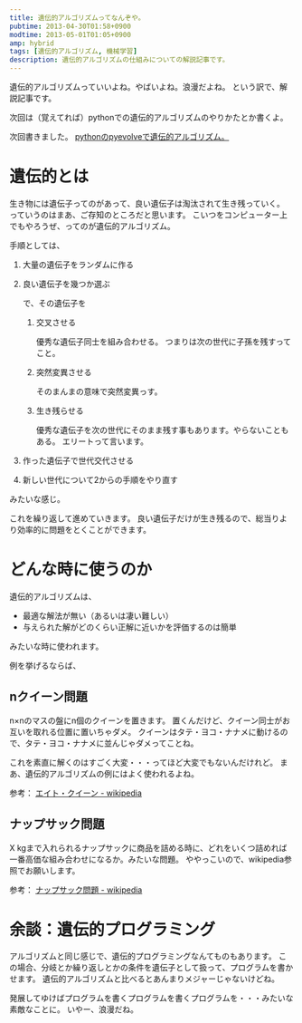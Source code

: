 ```yaml
---
title: 遺伝的アルゴリズムってなんぞや。
pubtime: 2013-04-30T01:58+0900
modtime: 2013-05-01T01:05+0900
amp: hybrid
tags: [遺伝的アルゴリズム, 機械学習]
description: 遺伝的アルゴリズムの仕組みについての解説記事です。
---
```


遺伝的アルゴリズムっていいよね。やばいよね。浪漫だよね。
という訳で、解説記事です。

次回は（覚えてれば）pythonでの遺伝的アルゴリズムのやりかたとか書くよ。

<PS date="2013-05-01T01:05+0900" level={1}>

次回書きました。
[pythonのpyevolveで遺伝的アルゴリズム。](/blog/2013/05/python-pyevolve)

</PS>

# 遺伝的とは
生き物には遺伝子ってのがあって、良い遺伝子は淘汰されて生き残っていく。
っていうのはまあ、ご存知のところだと思います。
こいつをコンピューター上でもやろうぜ、ってのが遺伝的アルゴリズム。

手順としては、

1. 大量の遺伝子をランダムに作る
2. 良い遺伝子を幾つか選ぶ

    で、その遺伝子を

    1. 交叉させる

        優秀な遺伝子同士を組み合わせる。
        つまりは次の世代に子孫を残すってこと。

    2. 突然変異させる

        そのまんまの意味で突然変異っす。

    3. 生き残らせる

        優秀な遺伝子を次の世代にそのまま残す事もあります。やらないこともある。
        エリートって言います。

3. 作った遺伝子で世代交代させる
4. 新しい世代について2からの手順をやり直す

みたいな感じ。

これを繰り返して進めていきます。
良い遺伝子だけが生き残るので、総当りより効率的に問題をとくことができます。

# どんな時に使うのか
遺伝的アルゴリズムは、

- 最適な解法が無い（あるいは凄い難しい）
- 与えられた解がどのくらい正解に近いかを評価するのは簡単

みたいな時に使われます。

例を挙げるならば、

## nクイーン問題
n×nのマスの盤にn個のクイーンを置きます。
置くんだけど、クイーン同士がお互いを取れる位置に置いちゃダメ。
クイーンはタテ・ヨコ・ナナメに動けるので、タテ・ヨコ・ナナメに並んじゃダメってことね。

これを素直に解くのはすごく大変・・・ってほど大変でもないんだけれど。
まあ、遺伝的アルゴリズムの例にはよく使われるよね。

参考： [エイト・クイーン - wikipedia](http://ja.wikipedia.org/wiki/%E3%82%A8%E3%82%A4%E3%83%88%E3%83%BB%E3%82%AF%E3%82%A4%E3%83%BC%E3%83%B3)

## ナップサック問題
X kgまで入れられるナップサックに商品を詰める時に、どれをいくつ詰めれば一番高価な組み合わせになるか。みたいな問題。
ややっこいので、wikipedia参照でお願いします。

参考： [ナップサック問題 - wikipedia](http://ja.wikipedia.org/wiki/%E3%83%8A%E3%83%83%E3%83%97%E3%82%B5%E3%83%83%E3%82%AF%E5%95%8F%E9%A1%8C)

# 余談：遺伝的プログラミング
アルゴリズムと同じ感じで、遺伝的プログラミングなんてものもあります。
この場合、分岐とか繰り返しとかの条件を遺伝子として扱って、プログラムを書かせます。
遺伝的アルゴリズムと比べるとあんまりメジャーじゃないけどね。

発展してゆけばプログラムを書くプログラムを書くプログラムを・・・みたいな素敵なことに。
いやー、浪漫だね。
